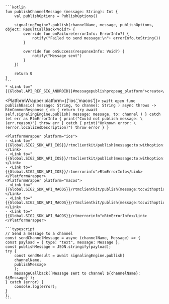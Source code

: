 <PlatformWrapper platform='android'>

    ```kotlin
    fun publishChannelMessage (message: String): Int {
        val publishOptions = PublishOptions()

        signalingEngine?.publish(channelName, message, publishOptions, object: ResultCallback<Void?> {
            override fun onFailure(errorInfo: ErrorInfo?) {
                notify("Failed to send message:\n"+ errorInfo.toString())
            }

            override fun onSuccess(responseInfo: Void?) {
                notify("Message sent")
            }
        })

        return 0
    }
    ```
    * <Link to="{{Global.API_REF_SIG_ANDROID}}#messagepublishpropsag_platform">create</Link>

</PlatformWrapper>

<PlatformWrapper platform={['ios','macos']}>
    ```swift
    open func publishBasic(
        message: String, to channel: String
    ) async throws -> RtmCommonResponse {
        do {
            return try await self.signalingEngine.publish(
                message: message,
                to: channel
            )
        } catch let err as RtmErrorInfo {
            print("Could not publish message: \(err.reason)")
            throw err
        } catch {
            print("Unknown error: \(error.localizedDescription)")
            throw error
        }
    }
    ```

    <PlatformWrapper platform="ios">
    - <Link to="{{Global.SIG2_SDK_API_IOS}}/rtmclientkit/publish(message:to:withoption:)">publish(message:to:withOption:)</Link>
    - <Link to="{{Global.SIG2_SDK_API_IOS}}/rtmclientkit/publish(message:to:withoption:completion:)">publish(message:to:withOption:completion:)</Link>
    - <Link to="{{Global.SIG2_SDK_API_IOS}}/rtmerrorinfo">RtmErrorInfo</Link>
    </PlatformWrapper>
    <PlatformWrapper platform="macos">
    - <Link to="{{Global.SIG2_SDK_API_MACOS}}/rtmclientkit/publish(message:to:withoption:)">publish(message:to:withOption:)</Link>
    - <Link to="{{Global.SIG2_SDK_API_MACOS}}/rtmclientkit/publish(message:to:withoption:completion:)">publish(message:to:withOption:completion:)</Link>
    - <Link to="{{Global.SIG2_SDK_API_MACOS}}/rtmerrorinfo">RtmErrorInfo</Link>
    </PlatformWrapper>
</PlatformWrapper>

<PlatformWrapper platform = 'web'>

    ```typescript
    // Send a message to a channel
    const sendChannelMessage = async (channelName, Message) => {
    const payload = { type: "text", message: Message };
    const publishMessage = JSON.stringify(payload);
    try {
        const sendResult = await signalingEngine.publish(
        channelName,
        publishMessage
        );
        messageCallback(`Message sent to channel ${channelName}: ${Message}`);
    } catch (error) {
        console.log(error);
    }
    };
    ```
</PlatformWrapper>

